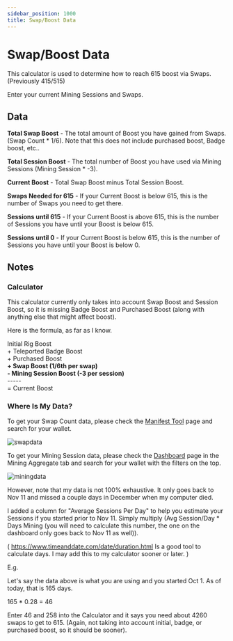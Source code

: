 ```yaml
---
sidebar_position: 1000
title: Swap/Boost Data
---
```



# Swap/Boost Data

This calculator is used to determine how to reach 615 boost via Swaps. (Previously 415/515)

Enter your current Mining Sessions and Swaps.

<BoostCalculator />

## Data

**Total Swap Boost** - The total amount of Boost you have gained from Swaps. (Swap Count \* 1/6). Note that this does not include purchased boost, Badge boost, etc..

**Total Session Boost** - The total number of Boost you have used via Mining Sessions (Mining Session \* -3).

**Current Boost** - Total Swap Boost minus Total Session Boost.

**Swaps Needed for 615** - If your Current Boost is below 615, this is the number of Swaps you need to get there.

**Sessions until 615** - If your Current Boost is above 615, this is the number of Sessions you have until your Boost is below 615.

**Sessions until 0** - If your Current Boost is below 615, this is the number of Sessions you have until your Boost is below 0.

## Notes

### Calculator

This calculator currently only takes into account Swap Boost and Session Boost, so it is missing Badge Boost and Purchased Boost (along with anything else that might affect boost).

Here is the formula, as far as I know.

Initial Rig Boost\
\+ Teleported Badge Boost\
\+ Purchased Boost\
**+ Swap Boost (1/6th per swap)**\
**- Mining Session Boost (-3 per session)**\
-----\
= Current Boost

### Where Is My Data?

To get your Swap Count data, please check the [Manifest Tool](/docs/info/manifest) page and search for your wallet.

![swapdata](image-5.png)

To get your Mining Session data, please check the [Dashboard](/dashboard) page in the Mining Aggregate tab and search for your wallet with the filters on the top.

![miningdata](image-4.png)

However, note that my data is not 100% exhaustive. It only goes back to Nov 11 and missed a couple days in December when my computer died.

I added a column for "Average Sessions Per Day" to help you estimate your Sessions if you started prior to Nov 11. Simply multiply (Avg Session/Day \* Days Mining (you will need to calculate this number, the one on the dashboard only goes back to Nov 11 as well)).

( https://www.timeanddate.com/date/duration.html Is a good tool to calculate days. I may add this to my calculator sooner or later. )

E.g.

Let's say the data above is what you are using and you started Oct 1. As of today, that is 165 days.

165 \* 0.28 = 46

Enter 46 and 258 into the Calculator and it says you need about 4260 swaps to get to 615. (Again, not taking into account initial, badge, or purchased boost, so it should be sooner).

